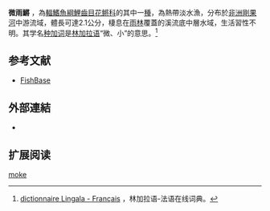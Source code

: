 {{Speciesbox
| name = 微雨鱂
| image = 
| status = NE
| status_system = 
| genus = Hylopanchax
| species = moke
| authority = [[van_der_Zee,_Sonnenberg_&_Schliewen|van der Zee, Sonnenberg & Schliewen]], 2013
| synonyms = 
}}

'''微雨鱂''' ，為[[輻鰭魚綱|輻鰭魚綱]][[鯉齒目|鯉齒目]][[花鳉科|花鳉科]]的其中一[[種|種]]，為熱帶淡水漁，分布於[[非洲|非洲]][[剛果河|剛果河]]中游流域，體長可達2.1公分，棲息在[[雨林|雨林]]覆蓋的溪流底中層水域，生活習性不明。其学名[[种加词|种加词]]''{{lang|ln|moke}}''是[[林加拉语|林加拉语]]“微、小”的意思。<ref>[http://dic.lingala.be/fr/moke dictionnaire Lingala - Français] {{Wayback|url=http://dic.lingala.be/fr/moke |date=20141022161913 }}，林加拉语-法语在线词典。</ref>

==参考文献==
<references />
*[http://www.fishbase.org FishBase] {{Wayback|url=http://www.fishbase.org/ |date=20180705004623 }}

==外部連結==
*{{FishBase_species|genus=Hylopanchax|species=moke|year=2014|month=10}}

== 扩展阅读 ==
{{refbegin}}
{{wikispecies-inline|Hylopanchax moke|微雨鱂}}
{{refend}}
{{Taxonbar|from=Q18337907}}

[[Category:雨鱂属|moke]]


{{魚類小作品}}